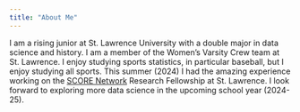 ```yaml
---
title: "About Me"
---
```


I am a rising junior at St. Lawrence University with a double major in data science and history. I am a member of the Women's Varsity Crew team at St. Lawrence. I enjoy studying sports statistics, in particular baseball, but I enjoy studying all sports. This summer (2024) I had the amazing experience working on the [SCORE Network](https://scorenetwork.org/){target="_blank"} Research Fellowship at St. Lawrence. I look forward to exploring more data science in the upcoming school year (2024-25). 